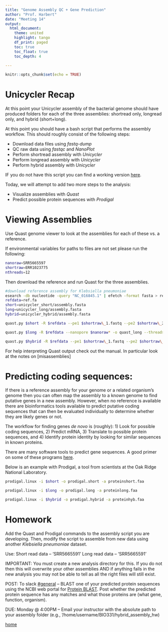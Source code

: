 ```yaml
---
title: "Genome Assembly QC + Gene Prediction"
author: "Prof. Harbert"
date: "Meeting 14"
output: 
  html_document:
    theme: united
    highlight: tango
    df_print: paged
    toc: true
    toc_float: true
    toc_depth: 4
  
---
```


```r
knitr::opts_chunk$set(echo = TRUE)
```


# Unicycler Recap

At this point your Unicycler assembly of the bacterial genome should have produced folders for each of the three assemblies: shortread only, longread only, and hybrid (short+long).

At this point you should have a bash script that performs the assembly workflow. This should roughly consist of the following steps:

+ Download data files using *fastq-dump*
+ QC raw data using *fastqc* and *NanoPlot*
+ Perform shortread assembly with *Unicycler*
+ Perform longread assembly with *Unicycler*
+ Perform hybrid assembly with *Unicycler*

IF you do not have this script you can find a working version [here](https://raw.githubusercontent.com/rsh249/bioinformatics/master/assembly3_bash).

Today, we will attempt to add two more steps to the analysis:

+ Visualize assemblies with *Quast*
+ Predict possible protein sequences with *Prodigal*

# Viewing Assemblies

Use Quast genome viewer to look at the assemblies for each of these vs. a reference.

If environmental variables for paths to files are not set please run the following:

```bash
nanoraw=SRR5665597
shortraw=ERR1023775
nthreads=12
```

Then download the reference and run Quast for the three assemblies.

```bash
#download reference assembly for Klebsiella pneumoniae
esearch -db nucleotide -query "NC_016845.1" | efetch -format fasta > ref.fa
refdata=ref.fa
short=unicycler_short/assembly.fasta
long=unicycler_long/assembly.fasta
hybrid=unicycler_hybrid/assembly.fasta

quast.py $short -R $refdata --pe1 $shortraw\_1.fastq --pe2 $shortraw\_2.fastq -o quast_short --threads $nthreads

quast.py $long -R $refdata --nanopore $nanoraw* -o quast_long --threads $nthreads

quast.py $hybrid -R $refdata --pe1 $shortraw\_1.fastq --pe2 $shortraw\_2.fastq --nanopore $nanoraw* -o quast_hybrid --threads $nthreads

```

For help interpreting Quast output check out the manual. In particular look at the notes on [misassemblies]

# Predicting coding sequences:

If there is a reference assembly for your genome or a related organism's genome then you can often map the assembly to a known genome to find putative genes in a new assembly. However, when no reference is available there are bioinformatics tools available to predict putative coding sequences that can then be evaluated individually to determine whether they are likely genes or not.

The workflow for finding genes *de novo* is (roughly): 1) Look for possible coding sequences, 2) Predict mRNA, 3) Translate to possible protein sequences, and 4) Identify protein identity by looking for similar sequences in known proteins.

There are many software tools to predict gene sequences. A good primer on some of these programs [here](https://www.biobam.com/genefinding/). 

Below is an example with Prodigal, a tool from scientists at the Oak Ridge National Laboratory.

```bash

prodigal.linux -i $short -o prodigal.short -a proteinshort.faa

prodigal.linux -i $long -o prodigal.long -a proteinlong.faa

prodigal.linux -i $hybrid -o prodigal.hybrid -a proteinhyb.faa

```

# Homework

Add the Quast and Prodigal commands to the assembly script you are developing. Then, modify the script to assemble from new data using another *Klebsiella pneumoniae* dataset. 

Use:
Short read data -- 'SRR5665591'
Long read data -- 'SRR5665591'

IMPORTANT: You must create a new analysis directory for this. If you do not then this will overwrite your other assemblies AND if anything fails in the new analysis you may not be able to tell as all the right files will still exist.

POST: To slack [#general](https://introbioinformatics.slack.com/messages/CMJ7DPBRB) -- BLAST one of your predicted protein sequences using the NCBI web portal for [Protein BLAST](https://blast.ncbi.nlm.nih.gov/Blast.cgi?PROGRAM=blastp&PAGE_TYPE=BlastSearch&LINK_LOC=blasthome). Post whether the predicted protein sequence has any matches and what those proteins are (what gene, function, organism).

DUE: Monday @ 4:00PM -- Email your instructor with the absolute path to your assembly folder (e.g., '/home/username/BIO331/hybrid_assembly_hw)

[home](https://rsh249.github.io/bioinformatics)
